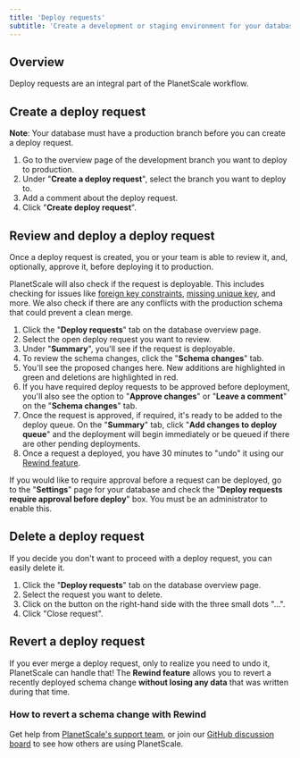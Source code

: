 ```yaml
---
title: 'Deploy requests'
subtitle: 'Create a development or staging environment for your database through branches'
---
```


## Overview

Deploy requests are an integral part of the PlanetScale workflow. 

## Create a deploy request

**Note**: Your database must have a production branch before you can create a deploy request.

1. Go to the overview page of the development branch you want to deploy to production.
2. Under "**Create a deploy request**", select the branch you want to deploy to.
3. Add a comment about the deploy request.
4. Click "**Create deploy request**".

## Review and deploy a deploy request

Once a deploy request is created, you or your team is able to review it, and, optionally, approve it, before deploying it to production. 

PlanetScale will also check if the request is deployable. This includes checking for issues like [foreign key constraints](/learn/operating-without-foreign-key-constraints), [missing unique key](/learn/change-single-unique-key), and more. We also check if there are any conflicts with the production schema that could prevent a clean merge.

1. Click the "**Deploy requests**" tab on the database overview page.
2. Select the open deploy request you want to review.
3. Under "**Summary**", you'll see if the request is deployable.
4. To review the schema changes, click the "**Schema changes**" tab.
5. You'll see the proposed changes here. New additions are highlighted in green and deletions are highlighted in red.
6. If you have required deploy requests to be approved before deployment, you'll also see the option to "**Approve changes**" or "**Leave a comment**" on the "**Schema changes**" tab.
7. Once the request is approved, if required, it's ready to be added to the deploy queue. On the "**Summary**" tab, click "**Add changes to deploy queue**" and the deployment will begin immediately or be queued if there are other pending deployments.
8. Once a request a deployed, you have 30 minutes to "undo" it using our [Rewind feature](#revert-a-deploy-request). 

If you would like to require approval before a request can be deployed, go to the "**Settings**" page for your database and check the "**Deploy requests require approval before deploy**" box. You must be an administrator to enable this.

## Delete a deploy request

If you decide you don't want to proceed with a deploy request, you can easily delete it.

1. Click the "**Deploy requests**" tab on the database overview page.
2. Select the request you want to delete.
3. Click on the button on the right-hand side with the three small dots "...".
4. Click "Close request".

## Revert a deploy request

If you ever merge a deploy request, only to realize you need to undo it, PlanetScale can handle that! The **Rewind feature** allows you to revert a recently deployed schema change **without losing any data** that was written during that time.

### How to revert a schema change with Rewind

Get help from [PlanetScale's support team](https://www.planetscale.com/support), or join our [GitHub discussion board](https://github.com/planetscale/beta/discussions) to see how others are using PlanetScale.
